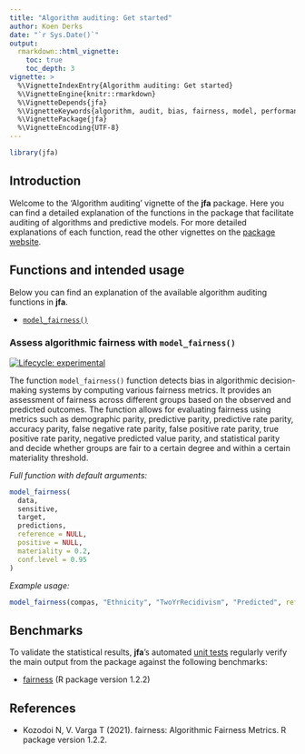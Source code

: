 ```yaml
---
title: "Algorithm auditing: Get started"
author: Koen Derks
date: "`r Sys.Date()`"
output: 
  rmarkdown::html_vignette:
    toc: true
    toc_depth: 3
vignette: >
  %\VignetteIndexEntry{Algorithm auditing: Get started}
  %\VignetteEngine{knitr::rmarkdown}
  %\VignetteDepends{jfa}
  %\VignetteKeywords{algorithm, audit, bias, fairness, model, performance}
  %\VignettePackage{jfa}
  %\VignetteEncoding{UTF-8}
---
```


```r
library(jfa)
```

## Introduction

Welcome to the 'Algorithm auditing' vignette of the **jfa** package. Here you
can find a detailed explanation of the functions in the package that facilitate
auditing of algorithms and predictive models. For more detailed explanations of
each function, read the other vignettes on the
[package website](https://koenderks.github.io/jfa/).

## Functions and intended usage

Below you can find an explanation of the available algorithm auditing functions
in **jfa**.

- [`model_fairness()`](#assess-algorithmic-fairness-with-model_fairness)

### Assess algorithmic fairness with `model_fairness()`

[![Lifecycle: experimental](https://img.shields.io/badge/lifecycle-experimental-orange.svg)](https://lifecycle.r-lib.org/articles/stages.html#experimental)

The function `model_fairness()` function detects bias in algorithmic
decision-making systems by computing various fairness metrics. It provides an
assessment of fairness across different groups based on the observed and
predicted outcomes. The function allows for evaluating fairness using metrics
such as demographic parity, predictive parity, predictive rate parity, accuracy
parity, false negative rate parity, false positive rate parity, true positive
rate parity, negative predicted value parity, and statistical parity and decide
whether groups are fair to a certain degree and within a certain materiality
threshold.

*Full function with default arguments:*

```r
model_fairness(
  data,
  sensitive,
  target,
  predictions,
  reference = NULL,
  positive = NULL,
  materiality = 0.2,
  conf.level = 0.95
)
```

*Example usage:*

```r
model_fairness(compas, "Ethnicity", "TwoYrRecidivism", "Predicted", reference = "Caucasian", positive = "yes")
```

## Benchmarks

To validate the statistical results, **jfa**'s automated
[unit tests](https://github.com/koenderks/jfa/tree/development/tests/testthat)
regularly verify the main output from the package against the following
benchmarks:

- [fairness](https://cran.r-project.org/package=fairness) (R package version 1.2.2)

## References

- Kozodoi N, V. Varga T (2021). fairness: Algorithmic Fairness Metrics. R package version 1.2.2.
